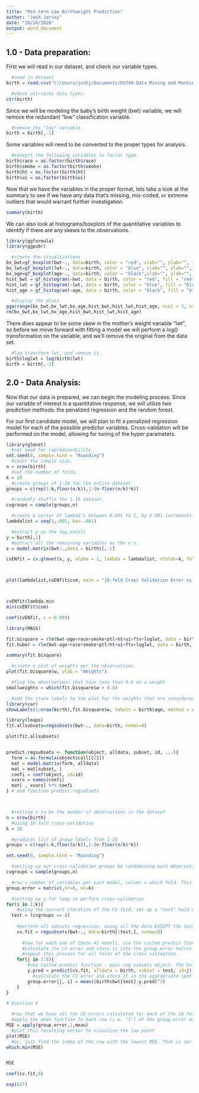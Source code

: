 ```yaml
---
title: "Mid-term Low Birthweight Prediction"
author: "Josh Jarvey"
date: "10/26/2020"
output: word_document
---
```


## 1.0 - Data preparation:

First we will read in our dataset, and check our variable types.

```r
  #read in dataset
birth = read.csv("C:/Users/joshj/Documents/DS740-Data Mining and Machine Learning/Homework/Week 8 - Midterm/birthwt.csv")

  #check attribute data types. 
str(birth)
```

Since we will be modeling the baby's birth weight (bwt) variable, we will remove the redundant "low" classification variable.

```r
  #remove the "low" variable.
birth = birth[,-1]
```

Some variables will need to be converted to the proper types for analysis.

```r
  #convert the following variables to factor type.
birth$race = as.factor(birth$race)
birth$smoke = as.factor(birth$smoke)
birth$ht = as.factor(birth$ht)
birth$ui = as.factor(birth$ui)
```

Now that we have the variables in the proper format, lets take a look at the summary to see if we have any data that's missing, mis-coded, or extreme outliers that would warrant further investigation.

```r
summary(birth)
```

We can also look at histograms/boxplots of the quantitative variables to identify if there are any skews to the observations. 

```r
library(ggformula)
library(ggpubr)

  #create the visualizations
bx_bwt=gf_boxplot(bwt~., data=birth, color = "red", xlab="", ylab="", title='Distribution of "bwt" variable')
bx_lwt=gf_boxplot(lwt~., data=birth, color = "blue", xlab="", ylab="", title='Distribution of "lwt" variable')
bx_age=gf_boxplot(age~., data=birth, color = "black",xlab="", ylab="", title='Distribution of "age" variable')
hist_bwt = gf_histogram(~bwt, data = birth, color = "red", fill = "red", xlab = "", ylab = "")
hist_lwt = gf_histogram(~lwt, data = birth, color = "blue", fill = "blue", xlab = "", ylab = "")
hist_age = gf_histogram(~age, data = birth, color = "black", fill = "black", xlab = "", ylab = "")

  #display the plots 
ggarrange(bx_bwt,bx_lwt,bx_age,hist_bwt,hist_lwt,hist_age, ncol = 3, nrow = 2)
rm(bx_bwt,bx_lwt,bx_age,hist_bwt,hist_lwt,hist_age)
```
There does appear to be some skew in the mother's weight variable "lwt", so before we move forward with fitting a model we will perform a log() transformation on the variable, and we'll remove the original from the data set. 

```r
  #log transform lwt, and remove it.
birth$loglwt = log(birth$lwt)
birth = birth[,-3]
```

## 2.0 - Data Analysis:

Now that our data is prepared, we can begin the modeling process. Since our variable of interest is a quantitative response, we will utilize two prediction methods: the penalized regression and the random forest. 

For our first candidate model, we will plan to fit a penalized regression model for each of the possible predictor variables. Cross-validation will be performed on the model, allowing for tuning of the hyper parameters. 

```r
library(glmnet)
  #set seed for reproduceability
set.seed(8, sample.kind = "Rounding") 
  #count the sample size.
n = nrow(birth)
  #set the number of folds.
k = 10
  #create groups of 1-10 for the entire dataset
groups = c(rep(1:k,floor(n/k)),1:(n-floor(n/k)*k)) 

  #randomly shuffle the 1-10 dataset.
cvgroups = sample(groups,n)

  #create a vector of lambda's between 0.001 to 1, by 0.001 increments. Ordered greatest to least.
lambdalist = seq(1,.001, by=-.001)

  #extract y as the log.enroll
y = birth[,1]
  #extract all the remaining variables as the x's.
x = model.matrix(bwt~.,data = birth)[,-1]

cvENfit = cv.glmnet(x, y, alpha = 1, lambda = lambdalist, nfolds=k, foldid=cvgroups)



plot(lambdalist,cvENfit$cvm, main = "10-fold Cross Validation Error vs. Lambda", xlab = "Lambda", ylab = "CV Error")



cvENfit$lambda.min
min(cvENfit$cvm)

coef(cvENfit, s = 0.999)
```




```r
library(MASS)

fit.bisquare = rlm(bwt~age+race+smoke+ptl+ht+ui+ftv+loglwt, data = birth, psi=psi.bisquare)
fit.huber = rlm(bwt~age+race+smoke+ptl+ht+ui+ftv+loglwt, data = birth, psi=psi.huber)

summary(fit.bisquare)

  #create a plot of weights per the observations.
plot(fit.bisquare$w, ylab = "Weights")

  #find the observations that have less than 0.8 as a weight
smallweights = which(fit.bisquare$w < 0.8)

  #add the state labels to the plot for the weights that are considered smallweights. 
library(car)
showLabels(1:nrow(birth),fit.bisquare$w, labels = birth$age, method = smallweights)


```


```r
library(leaps)
fit.allsubsets=regsubsets(bwt~., data=birth, nvmax=8)

plot(fit.allsubsets)


predict.regsubsets <- function(object, alldata, subset, id, ...){
  form = as.formula(object$call[[2]])
  mat = model.matrix(form, alldata)
  mat = mat[subset, ]
  coefi = coef(object, id=id)
  xvars = names(coefi)
  mat[ , xvars] %*% coefi
} # end function predict.regsubsets



  #setting n to be the number of observations in the dataset
n = nrow(birth)
  #using 10-fold cross-validation
k = 10 

  #produces list of group labels from 1-10
groups = c(rep(1:k,floor(n/k)),1:(n-floor(n/k)*k))  

set.seed(8, sample.kind = "Rounding") 

  #setting up our cross-validation groups be randomizing each observation's CV group's label
cvgroups = sample(groups,n) 

  #row = number of variables per each model, column = which fold. This matrix will store each model's (from 1 to 41) CV error
group.error = matrix(,nr=8, nc=k) 

  #setting up a for loop to perform cross-validation
for(i in 1:k){
    #using the current iteration of the CV fold, set up a "test" hold out sample.
  test = (cvgroups == i)
	
    #perform all subsets regression, using all the data EXCEPT the test hold out sample, allow 41 variables. 
	cv.fit = regsubsets(bwt~., data=birth[!test,], nvmax=8)
	
	  #now for each one of these 41 models, use the custom predict function on the test hold-out sample. 
	  #calculate the CV error and store it into the group.error matrix for the current model (id=j).
	  #repeat this process for all folds of the cross validation. 
	for(j in 1:8){
	    #use custom predict function - pass reg subsets object, the hold out dataset, and the current model (j).
		y.pred = predict(cv.fit, alldata = birth, subset = test, id=j)
		  #calculate the CV error and store it in the appropriate spot of the matrix
		group.error[j, i] = mean((birth$bwt[test]-y.pred)^2)
	}
}

# Question 8

  #now that we have all the CV errors calculated for each of the 10 folds for all 41 models, we can average them up.
  #apply the mean function to each row (i.e. "1") of the group.error matrix
MSE = apply(group.error,1,mean)
  #plot this resulting vector to visualize the low point
plot(MSE)
  #or, just find the index of the row with the lowest MSE. That is our resulting model for selection. 
which.min(MSE)


MSE

coef(cv.fit,6)

exp(637)
```







